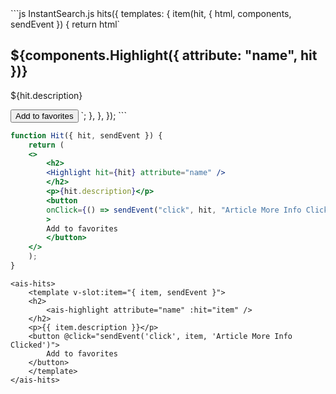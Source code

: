   <CodeGroup>
```js InstantSearch.js
hits({
    templates: {
    item(hit, { html, components, sendEvent }) {
        return html`
        <h2>${components.Highlight({ attribute: "name", hit })}</h2>
        <p>${hit.description}</p>
        <button
            onClick="${() =>
            sendEvent("click", hit, "Article More Info Clicked")
            }"
        >
            Add to favorites
        </button>
        `;
    },
    },
});
```

```jsx React InstantSearch
function Hit({ hit, sendEvent }) {
    return (
    <>
        <h2>
        <Highlight hit={hit} attribute="name" />
        </h2>
        <p>{hit.description}</p>
        <button
        onClick={() => sendEvent("click", hit, "Article More Info Clicked")}
        >
        Add to favorites
        </button>
    </>
    );
}
```

```vue Vue InstantSearch
<ais-hits>
    <template v-slot:item="{ item, sendEvent }">
    <h2>
        <ais-highlight attribute="name" :hit="item" />
    </h2>
    <p>{{ item.description }}</p>
    <button @click="sendEvent('click', item, 'Article More Info Clicked')">
        Add to favorites
    </button>
    </template>
</ais-hits>
```
</CodeGroup>